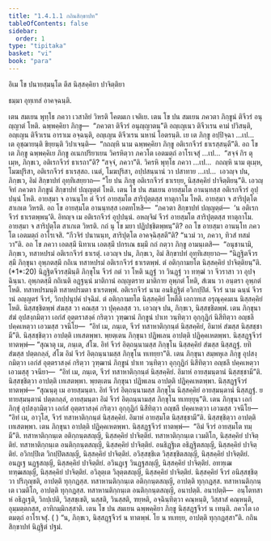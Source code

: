 ```yaml
---
title: "1.4.1.1 กถินสิกฺขาปท"
tableOfContents: false
sidebar:
  order: 1
type: "tipitaka"
basket: "vi"
book: "para"
---
```



<DynamicBreadcrumb />


<Paragraph number="1861" type="center" book="para">
อิเม โข ปนายสฺมนฺโต ตึส นิสฺสคฺคิยา ปาจิตฺติยา

  
ธมฺมา อุทฺเทสํ อาคจฺฉนฺติ.


</Paragraph>

<Division number="459" book="para">

<Paragraph number="1862" book="para">
เตน สมเยน พุทฺโธ ภควา เวสาลิยํ วิหรติ โคตมเก เจติเย. เตน โข ปน สมเยน ภควตา ภิกฺขูนํ ติจีวรํ อนุญฺญาตํ โหติ. ฉพฺพคฺคิยา ภิกฺขู—  “ภควตา ติจีวรํ อนุญฺญาตนฺ”ติ อญฺเญเนว ติจีวเรน คามํ ปวิสนฺติ, อญฺเญน ติจีวเรน อาราเม อจฺฉนฺติ, อญฺเญน ติจีวเรน นหานํ โอตรนฺติ. เย เต ภิกฺขู อปฺปิจฺฉา …เป…  เต อุชฺฌายนฺติ ขิยฺยนฺติ วิปาเจนฺติ—  “กถญฺหิ นาม ฉพฺพคฺคิยา ภิกฺขู อติเรกจีวรํ ธาเรสฺสนฺตี”ติ.
</Paragraph>

<Paragraph number="1863" book="para">
อถ โข เต ภิกฺขู ฉพฺพคฺคิเย ภิกฺขู อเนกปริยาเยน วิครหิตฺวา ภควโต เอตมตฺถํ อาโรเจสุํ …เป…  “สจฺจํ กิร ตุเมฺห, ภิกฺขเว, อติเรกจีวรํ ธาเรถา”ติ? “สจฺจํ, ภควา”ติ. วิครหิ พุทฺโธ ภควา …เป…  กถญฺหิ นาม ตุเมฺห, โมฆปุริสา, อติเรกจีวรํ ธาเรสฺสถ. เนตํ, โมฆปุริสา, อปฺปสนฺนานํ วา ปสาทาย …เป…  เอวญฺจ ปน, ภิกฺขเว, อิมํ สิกฺขาปทํ อุทฺทิเสยฺยาถ—
</Paragraph>

</Division>
<Division number="460" book="para">

<Paragraph number="1864" book="para">
<Emphasis>“โย ปน ภิกฺขุ อติเรกจีวรํ ธาเรยฺย, นิสฺสคฺคิยํ ปาจิตฺติยนฺ”</Emphasis>ติ.
</Paragraph>

<Paragraph number="1865" book="para">
เอวญฺจิทํ ภควตา ภิกฺขูนํ สิกฺขาปทํ ปญฺญตฺตํ โหติ.
</Paragraph>

</Division>
<Division number="461" book="para">

<Paragraph number="1866" book="para">
เตน โข ปน สมเยน อายสฺมโต อานนฺทสฺส อติเรกจีวรํ อุปฺปนฺนํ โหติ. อายสฺมา จ อานนฺโท ตํ จีวรํ อายสฺมโต สาริปุตฺตสฺส ทาตุกาโม โหติ. อายสฺมา จ สาริปุตฺโต สาเกเต วิหรติ. อถ โข อายสฺมโต อานนฺทสฺส เอตทโหสิ—  “ภควตา สิกฺขาปทํ ปญฺญตฺตํ—  ‘น อติเรกจีวรํ ธาเรตพฺพนฺ’ติ. อิทญฺจ เม อติเรกจีวรํ อุปฺปนฺนํ. อหญฺจิมํ จีวรํ อายสฺมโต สาริปุตฺตสฺส ทาตุกาโม. อายสฺมา จ สาริปุตฺโต สาเกเต วิหรติ. กถํ นุ โข มยา ปฏิปชฺชิตพฺพนฺ”ติ? อถ โข อายสฺมา อานนฺโท ภควโต เอตมตฺถํ อาโรเจสิ. “กีวจิรํ ปนานนฺท, สาริปุตฺโต อาคจฺฉิสฺสตี”ติ? “นวมํ วา, ภควา, ทิวสํ ทสมํ วา”ติ. อถ โข ภควา เอตสฺมึ นิทาเน เอตสฺมึ ปกรเณ ธมฺมึ กถํ กตฺวา ภิกฺขู อามนฺเตสิ—  “อนุชานามิ, ภิกฺขเว, ทสาหปรมํ อติเรกจีวรํ ธาเรตุํ. เอวญฺจ ปน, ภิกฺขเว, อิมํ สิกฺขาปทํ อุทฺทิเสยฺยาถ—
</Paragraph>

</Division>
<Division number="462" book="para">

<Paragraph number="1867" book="para">
<Emphasis>“นิฏฺฐิตจีวรสฺมึ ภิกฺขุนา อุพฺภตสฺมึ กถิเน ทสาหปรมํ อติเรกจีวรํ ธาเรตพฺพํ. ตํ อติกฺกามยโต นิสฺสคฺคิยํ ปาจิตฺติยนฺ”</Emphasis>ติ. (*1*:<Emphasis>20</Emphasis>)
</Paragraph>

</Division>
<Division number="463" book="para">

<Paragraph number="1868" book="para">
<Emphasis>นิฏฺฐิตจีวรสฺมินฺ</Emphasis>ติ ภิกฺขุโน จีวรํ กตํ วา โหติ นฏฺฐํ วา วินฏฺฐํ วา ทฑฺฒํ วา จีวราสา วา อุปจฺฉินฺนา.
</Paragraph>

<Paragraph number="1869" book="para">
<Emphasis>อุพฺภตสฺมึ กถิเน</Emphasis>ติ อฏฺฐนฺนํ มาติกานํ อญฺญตราย มาติกาย อุพฺภตํ โหติ, สํเฆน วา อนฺตรา อุพฺภตํ โหติ.
</Paragraph>

<Paragraph number="1870" book="para">
<Emphasis>ทสาหปรมนฺ</Emphasis>ติ ทสาหปรมตา ธาเรตพฺพํ.
</Paragraph>

<Paragraph number="1871" book="para">
<Emphasis>อติเรกจีวรํ</Emphasis> นาม อนธิฏฺฐิตํ อวิกปฺปิตํ.
</Paragraph>

<Paragraph number="1872" book="para">
<Emphasis>จีวรํ</Emphasis> นาม ฉนฺนํ จีวรานํ อญฺญตรํ จีวรํ, วิกปฺปนุปคํ ปจฺฉิมํ.
</Paragraph>

<Paragraph number="1873" book="para">
<Emphasis>ตํ อติกฺกามยโต นิสฺสคฺคิยํ โหตีติ</Emphasis> เอกาทเส อรุณุคฺคมเน นิสฺสคฺคิยํ โหติ. นิสฺสชฺชิตพฺพํ สํฆสฺส วา คณสฺส วา ปุคฺคลสฺส วา. เอวญฺจ ปน, ภิกฺขเว, นิสฺสชฺชิตพฺพํ. เตน ภิกฺขุนา สํฆํ อุปสงฺกมิตฺวา เอกํสํ อุตฺตราสงฺคํ กริตฺวา วุฑฺฒานํ ภิกฺขูนํ ปาเท วนฺทิตฺวา อุกฺกุฏิกํ นิสีทิตฺวา อญฺชลึ ปคฺคเหตฺวา เอวมสฺส วจนีโย—  “อิทํ เม, ภนฺเต, จีวรํ ทสาหาติกฺกนฺตํ นิสฺสคฺคิยํ, อิมาหํ สํฆสฺส นิสฺสชฺชามี”ติ. นิสฺสชฺชิตฺวา อาปตฺติ เทเสตพฺพา. พฺยตฺเตน ภิกฺขุนา ปฏิพเลน อาปตฺติ ปฏิคฺคเหตพฺพา. นิสฺสฏฺฐจีวรํ ทาตพฺพํ—
</Paragraph>

</Division>
<Division number="464" book="para">

<Paragraph number="1874" book="para">
“สุณาตุ เม, ภนฺเต, สํโฆ. อิทํ จีวรํ อิตฺถนฺนามสฺส ภิกฺขุโน นิสฺสคฺคิยํ สํฆสฺส นิสฺสฏฺฐํ. ยทิ สํฆสฺส ปตฺตกลฺลํ, สํโฆ อิมํ จีวรํ อิตฺถนฺนามสฺส ภิกฺขุโน ทเทยฺยา”ติ.
</Paragraph>

</Division>
<Division number="465" book="para">

<Paragraph number="1875" book="para">
เตน ภิกฺขุนา สมฺพหุเล ภิกฺขู อุปสงฺกมิตฺวา เอกํสํ อุตฺตราสงฺคํ กริตฺวา วุฑฺฒานํ ภิกฺขูนํ ปาเท วนฺทิตฺวา อุกฺกุฏิกํ นิสีทิตฺวา อญฺชลึ ปคฺคเหตฺวา เอวมสฺสุ วจนียา—  “อิทํ เม, ภนฺเต, จีวรํ ทสาหาติกฺกนฺตํ นิสฺสคฺคิยํ. อิมาหํ อายสฺมนฺตานํ นิสฺสชฺชามี”ติ. นิสฺสชฺชิตฺวา อาปตฺติ เทเสตพฺพา. พฺยตฺเตน ภิกฺขุนา ปฏิพเลน อาปตฺติ ปฏิคฺคเหตพฺพา. นิสฺสฏฺฐจีวรํ ทาตพฺพํ—
</Paragraph>

</Division>
<Division number="466" book="para">

<Paragraph number="1876" book="para">
“สุณนฺตุ เม อายสฺมนฺตา. อิทํ จีวรํ อิตฺถนฺนามสฺส ภิกฺขุโน นิสฺสคฺคิยํ อายสฺมนฺตานํ นิสฺสฏฺฐํ. ยทายสฺมนฺตานํ ปตฺตกลฺลํ, อายสฺมนฺตา อิมํ จีวรํ อิตฺถนฺนามสฺส ภิกฺขุโน ทเทยฺยุนฺ”ติ.
</Paragraph>

</Division>
<Division number="467" book="para">

<Paragraph number="1877" book="para">
เตน ภิกฺขุนา เอกํ ภิกฺขุํ อุปสงฺกมิตฺวา เอกํสํ อุตฺตราสงฺคํ กริตฺวา อุกฺกุฏิกํ นิสีทิตฺวา อญฺชลึ ปคฺคเหตฺวา เอวมสฺส วจนีโย—  “อิทํ เม, อาวุโส, จีวรํ ทสาหาติกฺกนฺตํ นิสฺสคฺคิยํ. อิมาหํ อายสฺมโต นิสฺสชฺชามี”ติ. นิสฺสชฺชิตฺวา อาปตฺติ เทเสตพฺพา. เตน ภิกฺขุนา อาปตฺติ ปฏิคฺคเหตพฺพา. นิสฺสฏฺฐจีวรํ ทาตพฺพํ—  “อิมํ จีวรํ อายสฺมโต ทมฺมี”ติ.
</Paragraph>

</Division>
<Division number="468" book="para">

<Paragraph number="1878" book="para">
ทสาหาติกฺกนฺเต อติกฺกนฺตสญฺญี, นิสฺสคฺคิยํ ปาจิตฺติยํ. ทสาหาติกฺกนฺเต เวมติโก, นิสฺสคฺคิยํ ปาจิตฺติยํ. ทสาหาติกฺกนฺเต อนติกฺกนฺตสญฺญี, นิสฺสคฺคิยํ ปาจิตฺติยํ. อนธิฏฺฐิเต อธิฏฺฐิตสญฺญี, นิสฺสคฺคิยํ ปาจิตฺติยํ. อวิกปฺปิเต วิกปฺปิตสญฺญี, นิสฺสคฺคิยํ ปาจิตฺติยํ. อวิสฺสชฺชิเต วิสฺสชฺชิตสญฺญี, นิสฺสคฺคิยํ ปาจิตฺติยํ. อนฏฺเฐ นฏฺฐสญฺญี, นิสฺสคฺคิยํ ปาจิตฺติยํ. อวินฏฺเฐ วินฏฺฐสญฺญี, นิสฺสคฺคิยํ ปาจิตฺติยํ. อทฑฺเฒ ทฑฺฒสญฺญี, นิสฺสคฺคิยํ ปาจิตฺติยํ. อวิลุตฺเต วิลุตฺตสญฺญี, นิสฺสคฺคิยํ ปาจิตฺติยํ.
</Paragraph>

<Paragraph number="1879" book="para">
นิสฺสคฺคิยํ จีวรํ อนิสฺสชฺชิตฺวา ปริภุญฺชติ, อาปตฺติ ทุกฺกฏสฺส. ทสาหานติกฺกนฺเต อติกฺกนฺตสญฺญี, อาปตฺติ ทุกฺกฏสฺส. ทสาหานติกฺกนฺเต เวมติโก, อาปตฺติ ทุกฺกฏสฺส. ทสาหานติกฺกนฺเต อนติกฺกนฺตสญฺญี, อนาปตฺติ.
</Paragraph>

</Division>
<Division number="469" book="para">

<Paragraph number="1880" book="para">
อนาปตฺติ—  อนฺโตทสาหํ อธิฏฺเฐติ, วิกปฺเปติ, วิสฺสชฺเชติ, นสฺสติ, วินสฺสติ, ฑยฺหติ, อจฺฉินฺทิตฺวา คณฺหนฺติ, วิสฺสาสํ คณฺหนฺติ, อุมฺมตฺตกสฺส, อาทิกมฺมิกสฺสาติ.
</Paragraph>

</Division>
<Division number="470" book="para">

<Paragraph number="1881" book="para">
เตน โข ปน สมเยน ฉพฺพคฺคิยา ภิกฺขู นิสฺสฏฺฐจีวรํ น เทนฺติ. ภควโต เอตมตฺถํ อาโรเจสุํ. ( ) “น, ภิกฺขเว, นิสฺสฏฺฐจีวรํ น ทาตพฺพํ. โย น ทเทยฺย, อาปตฺติ ทุกฺกฏสฺสา”ติ.

</Paragraph>
</Division>

<Paragraph number="1882" type="center" book="para">
กถินสิกฺขาปทํ นิฏฺฐิตํ ปฐมํ.
</Paragraph>